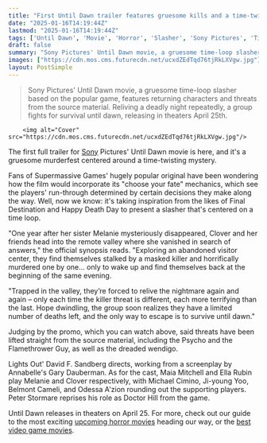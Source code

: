 ```yaml
---
title: "First Until Dawn trailer features gruesome kills and a time-twisting mystery inspired by the horror game"
date: "2025-01-16T14:19:44Z"
lastmod: "2025-01-16T14:19:44Z"
tags: ['Until Dawn', 'Movie', 'Horror', 'Slasher', 'Sony Pictures', 'Time Loop', 'Video Game Adaptation']
draft: false
summary: "Sony Pictures' Until Dawn movie, a gruesome time-loop slasher based on the popular game, features returning characters and threats from the source material.  Reliving a deadly night repeatedly, a group fights for survival until dawn,  releasing in theaters April 25th."
images: ["https://cdn.mos.cms.futurecdn.net/ucxdZEdTqd76tjRkLXVgw.jpg"]
layout: PostSimple
---
```

> Sony Pictures' Until Dawn movie, a gruesome time-loop slasher based on the popular game, features returning characters and threats from the source material.  Reliving a deadly night repeatedly, a group fights for survival until dawn,  releasing in theaters April 25th.


        <img alt="Cover" src="https://cdn.mos.cms.futurecdn.net/ucxdZEdTqd76tjRkLXVgw.jpg"/>
        
The first full trailer for [Sony](https://www.gamesradar.com/tag/sony/) Pictures' Until Dawn movie is here, and it's a gruesome murderfest centered around a time-twisting mystery.

Fans of Supermassive Games' hugely popular original have been wondering how the film would incorporate its "choose your fate" mechanics, which see the players' run-through determined by certain decisions they make along the way. Well, now we know: it's taking inspiration from the likes of Final Destination and Happy Death Day to present a slasher that's centered on a time loop.

"One year after her sister Melanie mysteriously disappeared, Clover and her friends head into the remote valley where she vanished in search of answers," the official synopsis reads. "Exploring an abandoned visitor center, they find themselves stalked by a masked killer and horrifically murdered one by one… only to wake up and find themselves back at the beginning of the same evening.

"Trapped in the valley, they’re forced to relive the nightmare again and again – only each time the killer threat is different, each more terrifying than the last. Hope dwindling, the group soon realizes they have a limited number of deaths left, and the only way to escape is to survive until dawn."

Judging by the promo, which you can watch above, said threats have been lifted straight from the source material, including the Psycho and the Flamethrower Guy, as well as the dreaded wendigo.

Lights Out' David F. Sandberg directs, working from a screenplay by Annabelle's Gary Dauberman. As for the cast, Maia Mitchell and Ella Rubin play Melanie and Clover respectively, with Michael Cimino, Ji-young Yoo, Belmont Cameli, and Odessa A'zion rounding out the supporting players. Peter Stormare reprises his role as Doctor Hill from the game.

Until Dawn releases in theaters on April 25. For more, check out our guide to the most exciting [upcoming horror movies](https://www.gamesradar.com/upcoming-horror-movies/) heading our way, or the [best video game movies](https://www.gamesradar.com/best-video-game-movies/).
        